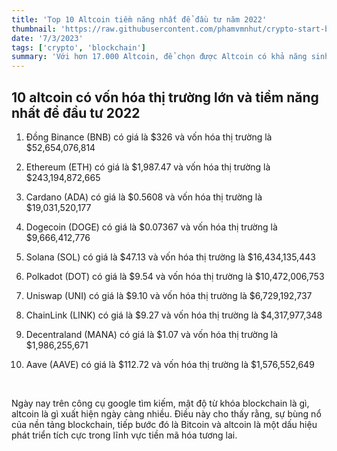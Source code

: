 ```yaml
---
title: 'Top 10 Altcoin tiềm năng nhất để đầu tư năm 2022'
thumbnail: 'https://raw.githubusercontent.com/phamvmnhut/crypto-start-blog-data/main/images/top-10-dong-altcoin-tiem-nang-2022.png'
date: '7/3/2023'
tags: ['crypto', 'blockchain']
summary: 'Với hơn 17.000 Altcoin, để chọn được Altcoin có khả năng sinh lời tốt không phải là điều dễ dàng'
---
```




## 10 altcoin có vốn hóa thị trường lớn và tiềm năng nhất để đầu tư 2022
1. Đồng Binance (BNB) có giá là $326 và vốn hóa thị trường là $52,654,076,814

2. Ethereum (ETH) có giá là $1,987.47 và vốn hóa thị trường là $243,194,872,665

3. Cardano (ADA) có giá là $0.5608 và vốn hóa thị trường là $19,031,520,177

4. Dogecoin (DOGE) có giá là $0.07367 và vốn hóa thị trường là $9,666,412,776

5. Solana (SOL) có giá là $47.13 và vốn hóa thị trường là $16,434,135,443

6. Polkadot (DOT) có giá là $9.54 và vốn hóa thị trường là $10,472,006,753

7. Uniswap (UNI) có giá là $9.10 và vốn hóa thị trường là $6,729,192,737

8. ChainLink (LINK) có giá là $9.27 và vốn hóa thị trường là $4,317,977,348

9. Decentraland (MANA) có giá là $1.07 và vốn hóa thị trường là $1,986,255,671

10. Aave (AAVE) có giá là $112.72 và vốn hóa thị trường là $1,576,552,649

<br />

Ngày nay trên công cụ google tìm kiếm, mật độ từ khóa blockchain là gì, altcoin là gì xuất hiện ngày càng nhiều. Điều này cho thấy rằng, sự bùng nổ của nền tảng blockchain, tiếp bước đó là Bitcoin và altcoin là một dấu hiệu phát triển tích cực trong lĩnh vực tiền mã hóa tương lai.